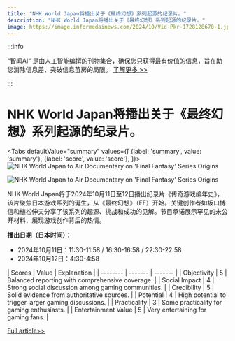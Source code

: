 ```yaml
---
title: "NHK World Japan将播出关于《最终幻想》系列起源的纪录片。"
description: "NHK World Japan将播出关于《最终幻想》系列起源的纪录片。"
image: https://image.informedainews.com/2024/10/Vid-Pkr-1728128670-1.jpg
---
```



:::info

“智闻AI“ 是由人工智能编撰的刊物集合，确保您只获得最有价值的信息，旨在助您消除信息差，突破信息茧房的局限。  [了解更多 >>](/)

:::

# NHK World Japan将播出关于《最终幻想》系列起源的纪录片。


<Tabs
	defaultValue="summary"
	values={[
	{label: 'summary', value: 'summary'},
	{label: 'score', value: 'score'},
]}>
<TabItem value="summary">
<img
  src="https://image.informedainews.com/2024/10/Vid-Pkr-1728128670-1.jpg"
  alt="NHK World Japan to Air Documentary on 'Final Fantasy' Series Origins"
/>

<img
  src="https://image.informedainews.com/2024/10/Vid-Pww-1728128670-2.jpg"
  alt="NHK World Japan to Air Documentary on 'Final Fantasy' Series Origins"
/>



NHK World Japan将于2024年10月11日至12日播出纪录片《传奇游戏编年史》，该片聚焦日本游戏系列的诞生，从《最终幻想》（FF）开始。关键创作者如坂口博信和植松伸夫分享了该系列的起源、挑战和成功的见解。节目承诺展示罕见的未公开材料，展现游戏创作背后的热情。

**播出日期（日本时间）：**
- 2024年10月11日：11:30-11:58 / 16:30-16:58 / 22:30-22:58
- 2024年10月12日：4:30-4:58
</TabItem>
<TabItem value="score">
	| Scores     | Value   | Explanation |
	| -------- | ------- | ------- |
	| Objectivity  | 5    | Balanced reporting with comprehensive coverage.    |
	| Social Impact | 4     | Strong social discussion among gaming communities.    |
	| Credibility    | 5    | Solid evidence from authoritative sources.    |
	| Potential    | 4    | High potential to trigger larger gaming discussions.    |
	| Practicality    | 3    | Some practicality for gaming enthusiasts.    |
	| Entertainment Value    | 5    | Very entertaining for gaming fans.    |
</TabItem>
</Tabs>

[Full article>>](https://www.gcores.com/articles/189117)
